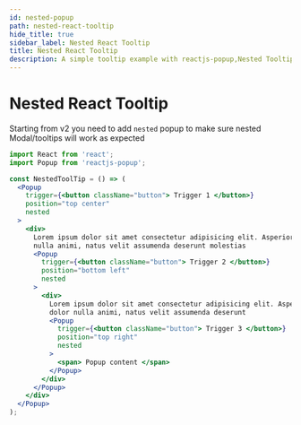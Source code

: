 ```yaml
---
id: nested-popup
path: nested-react-tooltip
hide_title: true
sidebar_label: Nested React Tooltip
title: Nested React Tooltip
description: A simple tooltip example with reactjs-popup,Nested Tooltip, all available position
---
```



# Nested React Tooltip

Starting from v2 you need to add `nested` popup to make sure nested Modal/tooltips will work as expected

<NestedToolTip />

```jsx
import React from 'react';
import Popup from 'reactjs-popup';

const NestedToolTip = () => (
  <Popup
    trigger={<button className="button"> Trigger 1 </button>}
    position="top center"
    nested
  >
    <div>
      Lorem ipsum dolor sit amet consectetur adipisicing elit. Asperiores dolor
      nulla animi, natus velit assumenda deserunt molestias
      <Popup
        trigger={<button className="button"> Trigger 2 </button>}
        position="bottom left"
        nested
      >
        <div>
          Lorem ipsum dolor sit amet consectetur adipisicing elit. Asperiores
          dolor nulla animi, natus velit assumenda deserunt
          <Popup
            trigger={<button className="button"> Trigger 3 </button>}
            position="top right"
            nested
          >
            <span> Popup content </span>
          </Popup>
        </div>
      </Popup>
    </div>
  </Popup>
);
```
